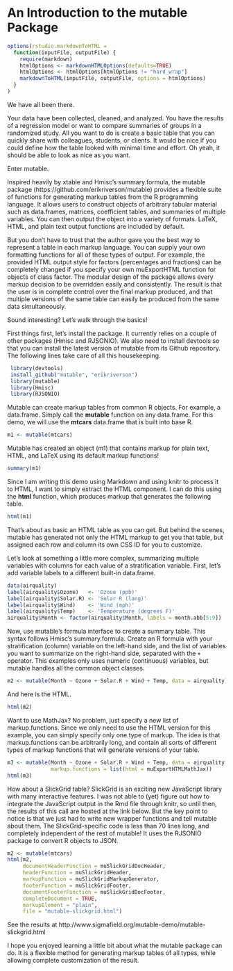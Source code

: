 An Introduction to the **mutable** Package
========================================================

```r
options(rstudio.markdownToHTML = 
  function(inputFile, outputFile) {      
    require(markdown)
    htmlOptions <- markdownHTMLOptions(defaults=TRUE)
    htmlOptions <- htmlOptions[htmlOptions != "hard_wrap"]
    markdownToHTML(inputFile, outputFile, options = htmlOptions) 
  }
) 
```


We have all been there. 

Your data have been collected, cleaned, and analyzed.  You have the results of a regression model or want to compare summaries of groups in a randomized study. All you want to do is create a basic table that you can quickly share with colleagues, students, or clients. It would be nice if you could define how the table looked with minimal time and effort. Oh yeah, it should be able to look as nice as you want.

Enter mutable. 

Inspired heavily by xtable and Hmisc's summary.formula, the mutable package (https://github.com/erikriverson/mutable) provides a flexible suite of functions for generating markup tables from the R programming language. It allows users to construct objects of arbitrary tabular material such as data.frames, matrices, coefficient tables, and summaries of multiple variables. You can then output the object into a variety of formats. LaTeX, HTML, and plain text output functions are included by default.

But you don't have to trust that the author gave you the best way to represent a table in each markup language. You can supply your own formatting functions for all of these types of output. For example, the provided HTML output style for factors (percentages and fractions) can be completely changed if you specify your own muExportHTML function for objects of class factor. The modular design of the package allows every markup  decision to be overridden easily and consistently. The result is that the user is in complete control over the final markup produced, and that multiple versions of the same table can easily be produced from the same data simultaneously.

Sound interesting? Let's walk through the basics! 

First things first, let's install the package. It currently relies on a couple of other packages (Hmisc and RJSONIO). We also need to install devtools so that you can install the latest version of mutable from its Github repository. The following lines take care of all this housekeeping. 

```r
 library(devtools)
 install_github("mutable", "erikriverson")
 library(mutable)
 library(Hmisc)
 library(RJSONIO)
```

Mutable can create markup tables from common R objects. For example, a data.frame. Simply call the **mutable** function on any data.frame. For this demo, we will use the **mtcars** data.frame that is built into base R. 

```r
m1 <- mutable(mtcars)
```

Mutable has created an object (m1) that contains markup for plain text, HTML, and LaTeX using its default markup functions! 


```r
summary(m1)
```

Since I am writing this demo using Markdown and using knitr to process it to HTML, I want to simply extract the HTML component. I can do this using the **html** function, which produces markup that generates the following table. 

```r
html(m1)
```

That's about as basic an HTML table as you can get. But behind the scenes, mutable has generated not only the HTML markup to get you that table, but assigned each row and column its own CSS ID  for you to customize. 

Let's look at something a little more complex, summarizing multiple variables with columns for each  value of a stratification variable. First, let's add variable labels to a different built-in data.frame.

```r
data(airquality)
label(airquality$Ozone)   <- 'Ozone (ppb)'
label(airquality$Solar.R) <- 'Solar R (lang)'
label(airquality$Wind)    <- 'Wind (mph)'
label(airquality$Temp)    <- 'Temperature (degrees F)'
airquality$Month <- factor(airquality$Month, labels = month.abb[5:9])
```
Now, use mutable's formula interface to create a summary table. This syntax follows Hmisc's summary.formula.  Create an R formula with your stratification (column) variable on the left-hand side, and the list of variables you want to summarize on the right-hand side, separated with the `+` operator.  This examples only uses numeric (continuous) variables, but mutable handles all the common object classes. 

```r
m2 <- mutable(Month ~ Ozone + Solar.R + Wind + Temp, data = airquality)
```

And here is the HTML. 

```r
html(m2) 
``` 

Want to use MathJax?  No problem, just specify a new list of markup.functions.  Since we only need to use the HTML version for this example, you can simply specify only one type of markup. The idea is that markup.functions can be arbitrarily long, and contain all sorts of different types of markup functions that will generate versions of your table. 

```r
m3 <- mutable(Month ~ Ozone + Solar.R + Wind + Temp, data = airquality,
              markup.functions = list(html = muExportHTMLMathJax))
html(m3)
```

How about a SlickGrid table? SlickGrid is an exciting new JavaScript library with many interactive features. I was not able to (yet) figure out how to integrate the JavaScript output in the Rmd file through knitr, so until then, the results of this call are hosted at the link below. But the key point to notice is that we just had to write new wrapper functions and tell mutable about them. The SlickGrid-specific code is less than 70 lines long, and completely independent of the rest of mutable! It uses the RJSONIO package to convert R objects to JSON. 

```r

m2 <- mutable(mtcars)
html(m2,
     documentHeaderFunction = muSlickGridDocHeader,
     headerFunction = muSlickGridHeader,
     markupFunction = muSlickGridMarkupGenerator,
     footerFunction = muSlickGridFooter,
     documentFooterFunction = muSlickGridDocFooter,
     completeDocument = TRUE,
     markupElement = "plain",
     file = "mutable-slickgrid.html")

```

See the results at 
http://www.sigmafield.org/mutable-demo/mutable-slickgrid.html


I hope you enjoyed learning a little bit about what the mutable package can do. It is a flexible method for generating markup tables of all types, while allowing complete customization of the result.